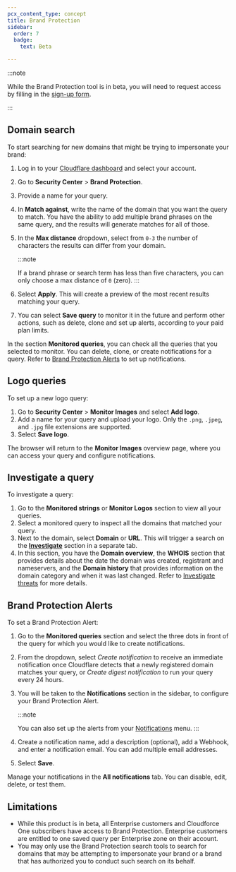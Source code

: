 ```yaml
---
pcx_content_type: concept
title: Brand Protection
sidebar:
  order: 7
  badge:
    text: Beta

---
```



:::note


While the Brand Protection tool is in beta, you will need to request access by filling in the [sign-up form](http://cloudflare.com/lp/brandprotection).


:::

<Render file="brand-protection-definition" />

## Domain search

To start searching for new domains that might be trying to impersonate your brand:

1. Log in to your [Cloudflare dashboard](https://dash.cloudflare.com/) and select your account.

2. Go to **Security Center** > **Brand Protection**.

3. Provide a name for your query.

4. In **Match against**, write the name of the domain that you want the query to match. You have the ability to add multiple brand phrases on the same query, and the results will generate matches for all of those.

5. In the **Max distance** dropdown, select from `0-3` the number of characters the results can differ from your domain.

   :::note

   If a brand phrase or search term has less than five characters, you can only choose a max distance of `0` (zero).
   :::

6. Select **Apply**. This will create a preview of the most recent results matching your query.

7. You can select **Save query** to monitor it in the future and perform other actions, such as delete, clone and set up alerts, according to your paid plan limits.

In the section **Monitored queries**, you can check all the queries that you selected to monitor. You can delete, clone, or create notifications for a query. Refer to [Brand Protection Alerts](#brand-protection-alerts) to set up notifications.

## Logo queries

To set up a new logo query:

1. Go to **Security Center** > **Monitor Images** and select **Add logo**.
2. Add a name for your query and upload your logo. Only the `.png`, `.jpeg`, and `.jpg` file extensions are supported.
3. Select **Save logo**.

The browser will return to the **Monitor Images** overview page, where you can access your query and configure notifications.

## Investigate a query

To investigate a query:

1. Go to the **Monitored strings** or **Monitor Logos** section to view all your queries.
2. Select a monitored query to inspect all the domains that matched your query.
3. Next to the domain, select **Domain** or **URL**. This will trigger a search on the [**Investigate**](/security-center/investigate/) section in a separate tab.
4. In this section, you have the **Domain overview**, the **WHOIS** section that provides details about the date the domain was created, registrant and nameservers, and the **Domain history** that provides information on the domain category and when it was last changed. Refer to [Investigate threats](/security-center/investigate/investigate-threats/) for more details.

## Brand Protection Alerts

<Render file="brand-protection-alerts" />

<AvailableNotifications product="Security Center" />

To set a Brand Protection Alert:

1. Go to the **Monitored queries** section and select the three dots in front of the query for which you would like to create notifications.

2. From the dropdown, select *Create notification* to receive an immediate notification once Cloudflare detects that a newly registered domain matches your query, or *Create digest notification* to run your query every 24 hours.

3. You will be taken to the **Notifications** section in the sidebar, to configure your Brand Protection Alert.

   :::note

   You can also set up the alerts from your [Notifications](/notifications/) menu.
   :::

4. Create a notification name, add a description (optional), add a Webhook, and enter a notification email. You can add multiple email addresses.

5. Select **Save**.

Manage your notifications in the **All notifications** tab. You can disable, edit, delete, or test them.

## Limitations

* While this product is in beta, all Enterprise customers and Cloudforce One subscribers have access to Brand Protection. Enterprise customers are entitled to one saved query per Enterprise zone on their account.
* You may only use the Brand Protection search tools to search for domains that may be attempting to impersonate your brand or a brand that has authorized you to conduct such search on its behalf.
